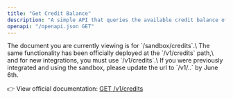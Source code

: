 ```yaml
---
title: "Get Credit Balance"
description: "A simple API that queries the available credit balance of the current account."
openapi: "/openapi.json GET"
---
```


<Warning>
  The document you are currently viewing is for `/sandbox/credits`.\
  The same functionality has been officially deployed at the `/v1/credits` path,\
  and for new integrations, you must use `/v1/credits`.\
  If you were previously integrated and using the sandbox, please update the url to `/v1/..` by June 6th.

  👉 View official documentation: [GET /v1/credits](/en/api-reference/endpoints/get-credit-balance)
</Warning>